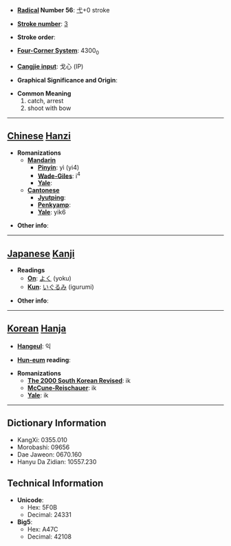 * '''[[Wiktionary:Chinese radical index| Radical]] Number 56''': [[Wiktionary:Chinese radical index 弋|弋]]+0 stroke

* '''[[Wiktionary:Chinese total strokes index|Stroke number]]''': [[Wiktionary:Chinese total strokes index 3|3]]

* '''Stroke order''': 

* '''[[Wiktionary:Chinese four corner index|Four-Corner System]]''': 4300<sub>0</sub>

* '''[[Wiktionary:Chinese Cangjie index|Cangjie input]]''': 戈心 (IP)

* '''Graphical Significance and Origin''': 

* '''Common Meaning'''
*#catch, arrest
*# shoot with bow


----

== [[Chinese]] [[Hanzi]] ==

* '''Romanizations'''
** '''[[Mandarin]]'''
*** '''[[Pinyin]]''': yì (yi4)
*** '''[[Wade-Giles]]''': i<sup>4</sup>
*** '''[[Yale]]''': 
** '''[[Cantonese]]'''
*** '''[[Jyutping]]''':
*** '''[[Penkyamp]]''': 
*** '''[[Yale]]''': yik6

* '''Other info''': 

----

== [[Japanese]] [[Kanji]] ==

* '''Readings'''
** '''[[On]]''': [[よく]] (yoku)
** '''[[Kun]]''': [[いぐるみ]] (igurumi)

* '''Other info''':  

----

== [[Korean]] [[Hanja]] ==

* '''[[Hangeul]]''': 익

* '''[[Hun-eum]] reading''': 

* '''Romanizations'''
** '''[[The 2000 South Korean Revised Romanization|The 2000 South Korean Revised]]''': ik
** '''[[McCune-Reischauer]]''': ik
** '''[[Yale]]''': ik

----

== Dictionary Information ==

* KangXi: 0355.010
* Morobashi: 09656
* Dae Jaweon: 0670.160
* Hanyu Da Zidian: 10557.230

== Technical Information ==

* '''Unicode''':
** Hex: 5F0B
** Decimal: 24331
* '''Big5''':
** Hex: A47C
** Decimal: 42108